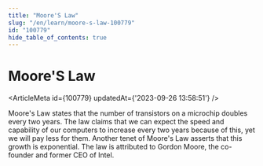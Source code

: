 ```yaml
---
title: "Moore'S Law"
slug: "/en/learn/moore-s-law-100779"
id: "100779"
hide_table_of_contents: true
---
```



# Moore'S Law

<ArticleMeta id={100779} updatedAt={'2023-09-26 13:58:51'} />
<div className='border-solid border-b border-t-0 my-4 border-[var(--ifm-color-gray-300)]' />

Moore's Law states that the number of transistors on a microchip doubles every two years. The law claims that we can expect the speed and capability of our computers to increase every two years because of this, yet we will pay less for them. Another tenet of Moore's Law asserts that this growth is exponential. The law is attributed to Gordon Moore, the co-founder and former CEO of Intel.
